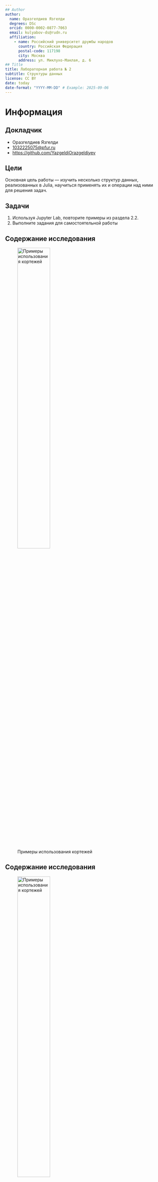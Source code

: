 ```yaml
---
## Author
author:
  name: Оразгелдиев Язгелди
  degrees: DSc
  orcid: 0000-0002-0877-7063
  email: kulyabov-ds@rudn.ru
  affiliation:
    - name: Российский университет дружбы народов
      country: Российская Федерация
      postal-code: 117198
      city: Москва
      address: ул. Миклухо-Маклая, д. 6
## Title
title: Лабораторная работа № 2
subtitle: Структуры данных
license: CC BY
date: today
date-format: "YYYY-MM-DD" # Example: 2025-09-06
---
```


# Информация

## Докладчик

  * Оразгелдиев Язгелди
  * [1032225075@pfur.ru](mailto:1032225075@pfur.ru)
  * <https://github.com/YazgeldiOrazgeldiyev>


## Цели

Основная цель работы — изучить несколько структур данных, реализованных в Julia,
научиться применять их и операции над ними для решения задач.

## Задачи

1. Используя Jupyter Lab, повторите примеры из раздела 2.2.
2. Выполните задания для самостоятельной работы

## Содержание исследования

![Примеры использования кортежей](image/1.jpg){#fig-001 width=50%}

## Содержание исследования

![Примеры использования кортежей](image/2.jpg){#fig-002 width=50%}

## Содержание исследования

![Примеры использования словарей](image/3.jpg){#fig-003 width=50%}

## Содержание исследования

![Примеры использования множеств](image/4.jpg){#fig-004 width=50%}

## Содержание исследования

![Примеры использования массивов](image/5.jpg){#fig-005 width=50%}

## Содержание исследования

![Примеры использования массивов](image/6.jpg){#fig-006 width=50%}

## Содержание исследования

![Примеры использования массивов](image/7.jpg){#fig-007 width=50%}

## Содержание исследования

![Задание №1. Работа с множествами](image/11.jpg){#fig-008 width=50%}

## Содержание исследования

![Задание №2. Примеры операций над множествами элементов разных типов](image/12.jpg){#fig-009 width=50%}

## Содержание исследования

![Задание №3. Работа с массивами](image/13.jpg){#fig-010 width=50%}

## Содержание исследования

![Задание №3. Работа с массивами](image/14.jpg){#fig-011 width=50%}

## Содержание исследования

![Задание №3. Работа с массивами](image/15.jpg){#fig-012 width=30%}

## Содержание исследования

![Задание №3. Работа с массивами](image/16.jpg){#fig-013 width=30%}

## Содержание исследования

![Задание №3. Работа с векторами](image/17.jpg){#fig-014 width=30%}

## Содержание исследования

![Задание №3. Работа с векторами](image/18.jpg){#fig-015 width=30%}

## Содержание исследования

![Задание №3. Работа с векторами](image/19.jpg){#fig-016 width=30%}

## Содержание исследования

![Задание №3. Работа с векторами](image/20.jpg){#fig-017 width=30%}

## Содержание исследования

![Задание №3. Работа с векторами](image/21.jpg){#fig-018 width=30%}

## Содержание исследования

![Задание №4, №5 и №6](image/22.jpg){#fig-019 width=40%}

## Результаты

Мы изучили несколько структур данных, реализованных в Julia, научились применять их и операции над ними для решения задач.
